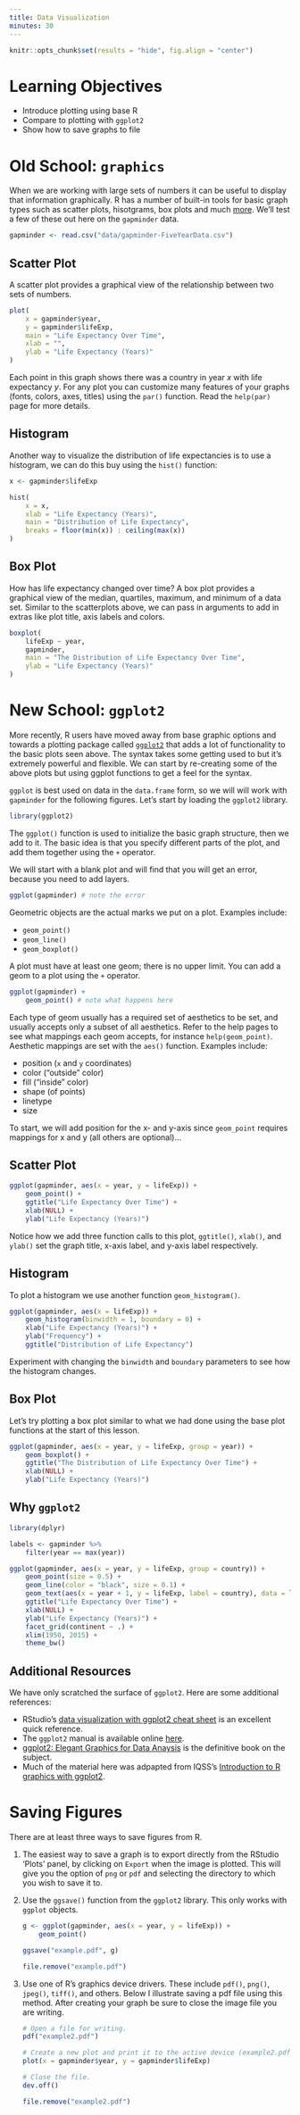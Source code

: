 ```yaml
---
title: Data Visualization
minutes: 30
---
```


```r
knitr::opts_chunk$set(results = "hide", fig.align = "center")
```


# Learning Objectives

* Introduce plotting using base R
* Compare to plotting with `ggplot2`
* Show how to save graphs to file


# Old School: `graphics`

When we are working with large sets of numbers it can be useful to display that information graphically. R has a number of built-in tools for basic graph types such as scatter plots, hisotgrams, box plots and much [more](http://www.statmethods.net/graphs/). We'll test a few of these out here on the `gapminder` data.

```r
gapminder <- read.csv("data/gapminder-FiveYearData.csv")
```

## Scatter Plot

A scatter plot provides a graphical view of the relationship between two sets of numbers.

```r
plot(
    x = gapminder$year,
    y = gapminder$lifeExp,
    main = "Life Expectancy Over Time",
    xlab = "",
    ylab = "Life Expectancy (Years)"
)
```

Each point in this graph shows there was a country in year $x$ with life expectancy $y$. For any plot you can customize many features of your graphs (fonts, colors, axes, titles) using the `par()` function. Read the `help(par)` page for more details.

## Histogram

Another way to visualize the distribution of life expectancies is to use a histogram, we can do this buy using the `hist()` function:

```r
x <- gapminder$lifeExp

hist(
    x = x,
    xlab = "Life Expectancy (Years)",
    main = "Distribution of Life Expectancy",
    breaks = floor(min(x)) : ceiling(max(x))
)
```

## Box Plot

How has life expectancy changed over time? A box plot provides a graphical view of the median, quartiles, maximum, and minimum of a data set. Similar to the scatterplots above, we can pass in arguments to add in extras like plot title, axis labels and colors.

```r
boxplot(
    lifeExp ~ year,
    gapminder,
    main = "The Distribution of Life Expectancy Over Time",
    ylab = "Life Expectancy (Years)"
)
```


# New School: `ggplot2`

More recently, R users have moved away from base graphic options and towards a plotting package called [`ggplot2`](http://docs.ggplot2.org/) that adds a lot of functionality to the basic plots seen above. The syntax takes some getting used to but it's extremely powerful and flexible. We can start by re-creating some of the above plots but using ggplot functions to get a feel for the syntax.

`ggplot` is best used on data in the `data.frame` form, so we will will work with `gapminder` for the following figures. Let's start by loading the `ggplot2` library.

```r
library(ggplot2)
```

The `ggplot()` function is used to initialize the basic graph structure, then we add to it. The basic idea is that you specify different parts of the plot, and add them together using the `+` operator.

We will start with a blank plot and will find that you will get an error, because you need to add layers.

```r
ggplot(gapminder) # note the error 
```

Geometric objects are the actual marks we put on a plot. Examples include:

*   `geom_point()`
*   `geom_line()`
*   `geom_boxplot()`

A plot must have at least one geom; there is no upper limit. You can add a geom to a plot using the `+` operator.

```r
ggplot(gapminder) +
    geom_point() # note what happens here
```

Each type of geom usually has a required set of aesthetics to be set, and usually accepts only a subset of all aesthetics. Refer to the help pages to see what mappings each geom accepts, for instance `help(geom_point)`. Aesthetic mappings are set with the `aes()` function. Examples include:

*   position (`x` and `y` coordinates)
*   color ("outside" color)
*   fill ("inside" color)
*   shape (of points)
*   linetype
*   size

To start, we will add position for the x- and y-axis since `geom_point` requires mappings for x and y (all others are optional)...

## Scatter Plot

```r
ggplot(gapminder, aes(x = year, y = lifeExp)) +
    geom_point() +
    ggtitle("Life Expectancy Over Time") +
    xlab(NULL) +
    ylab("Life Expectancy (Years)")
```

Notice how we add three function calls to this plot, `ggtitle()`, `xlab()`, and `ylab()` set the graph title, x-axis label, and y-axis label respectively.

## Histogram

To plot a histogram we use another function `geom_histogram()`.

```r
ggplot(gapminder, aes(x = lifeExp)) +
    geom_histogram(binwidth = 1, boundary = 0) +
    xlab("Life Expectancy (Years)") +
    ylab("Frequency") +
    ggtitle("Distribution of Life Expectancy")
```

Experiment with changing the `binwidth` and `boundary` parameters to see how the histogram changes.

## Box Plot

Let's try plotting a box plot similar to what we had done using the base plot functions at the start of this lesson.

```r
ggplot(gapminder, aes(x = year, y = lifeExp, group = year)) +
    geom_boxplot() +
    ggtitle("The Distribution of Life Expectancy Over Time") +
    xlab(NULL) +
    ylab("Life Expectancy (Years)")
```

## Why `ggplot2`

```r
library(dplyr)

labels <- gapminder %>%
    filter(year == max(year))

ggplot(gapminder, aes(x = year, y = lifeExp, group = country)) +
    geom_point(size = 0.5) +
    geom_line(color = "black", size = 0.1) +
    geom_text(aes(x = year + 1, y = lifeExp, label = country), data = labels, hjust = "left", size = 1.5) +
    ggtitle("Life Expectancy Over Time") +
    xlab(NULL) +
    ylab("Life Expectancy (Years)") +
    facet_grid(continent ~ .) +
    xlim(1950, 2015) +
    theme_bw()
```

## Additional Resources

We have only scratched the surface of `ggplot2`. Here are some additional references:

*   RStudio's [data visualization with ggplot2 cheat sheet](https://www.rstudio.com/wp-content/uploads/2015/12/ggplot2-cheatsheet-2.0.pdf) is an excellent quick reference.
*   The `ggplot2` manual is available online [here](http://docs.ggplot2.org/).
*   [ggplot2: Elegant Graphics for Data Anaysis](https://www.amazon.com/ggplot2-Elegant-Graphics-Data-Analysis/dp/331924275X/) is the definitive book on the subject.
*   Much of the material here was adpapted from IQSS's [Introduction to R graphics with ggplot2](http://tutorials.iq.harvard.edu/R/Rgraphics/Rgraphics.html).


# Saving Figures

There are at least three ways to save figures from R.

1.  The easiest way to save a graph is to export directly from the RStudio 'Plots' panel, by clicking on `Export` when the image is plotted. This will give you the option of `png` or `pdf` and selecting the directory to which you wish to save it to.

2.  Use the `ggsave()` function from the `ggplot2` library. This only works with `ggplot` objects.

    ```r
    g <- ggplot(gapminder, aes(x = year, y = lifeExp)) +
        geom_point()
    
    ggsave("example.pdf", g)
    ```
    
    ```r
    file.remove("example.pdf")
    ```

3.  Use one of R's graphics device drivers. These include `pdf()`, `png()`, `jpeg()`, `tiff()`, and others. Below I illustrate saving a pdf file using this method. After creating your graph be sure to close the image file you are writing.

    ```r
    # Open a file for writing.
    pdf("example2.pdf")
    
    # Create a new plot and print it to the active device (example2.pdf).
    plot(x = gapminder$year, y = gapminder$lifeExp)
    
    # Close the file.
    dev.off()
    ```
    
    ```r
    file.remove("example2.pdf")
    ```
